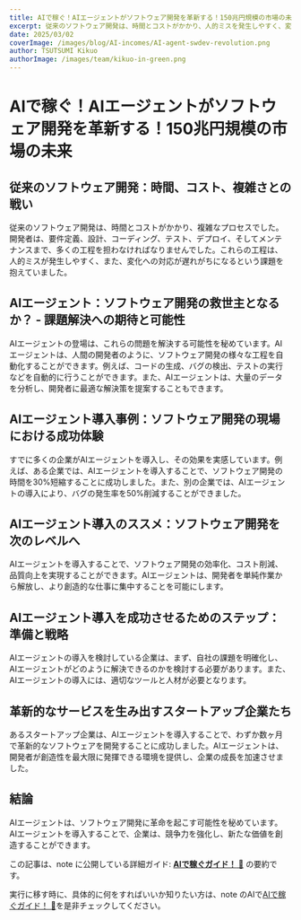 ```yaml
---
title: AIで稼ぐ！AIエージェントがソフトウェア開発を革新する！150兆円規模の市場の未来
excerpt: 従来のソフトウェア開発は、時間とコストがかかり、人的ミスを発生しやすく、変化への対応が遅れがちになるという課題を抱えていました。
date: 2025/03/02
coverImage: /images/blog/AI-incomes/AI-agent-swdev-revolution.png
author: TSUTSUMI Kikuo
authorImage: /images/team/kikuo-in-green.png
---
```


# AIで稼ぐ！AIエージェントがソフトウェア開発を革新する！150兆円規模の市場の未来

## 従来のソフトウェア開発：時間、コスト、複雑さとの戦い

従来のソフトウェア開発は、時間とコストがかかり、複雑なプロセスでした。
開発者は、要件定義、設計、コーディング、テスト、デプロイ、そしてメンテ
ナンスまで、多くの工程を担わなければなりませんでした。これらの工程は、
人的ミスが発生しやすく、また、変化への対応が遅れがちになるという課題を
抱えていました。

## AIエージェント：ソフトウェア開発の救世主となるか？ - 課題解決への期待と可能性

AIエージェントの登場は、これらの問題を解決する可能性を秘めています。AI
エージェントは、人間の開発者のように、ソフトウェア開発の様々な工程を自
動化することができます。例えば、コードの生成、バグの検出、テストの実行
などを自動的に行うことができます。また、AIエージェントは、大量のデータ
を分析し、開発者に最適な解決策を提案することもできます。

## AIエージェント導入事例：ソフトウェア開発の現場における成功体験

すでに多くの企業がAIエージェントを導入し、その効果を実感しています。例
えば、ある企業では、AIエージェントを導入することで、ソフトウェア開発の
時間を30%短縮することに成功しました。また、別の企業では、AIエージェン
トの導入により、バグの発生率を50%削減することができました。

## AIエージェント導入のススメ：ソフトウェア開発を次のレベルへ

AIエージェントを導入することで、ソフトウェア開発の効率化、コスト削減、
品質向上を実現することができます。AIエージェントは、開発者を単純作業か
ら解放し、より創造的な仕事に集中することを可能にします。

## AIエージェント導入を成功させるためのステップ：準備と戦略

AIエージェントの導入を検討している企業は、まず、自社の課題を明確化し、
AIエージェントがどのように解決できるのかを検討する必要があります。また、
AIエージェントの導入には、適切なツールと人材が必要となります。

## 革新的なサービスを生み出すスタートアップ企業たち

あるスタートアップ企業は、AIエージェントを導入することで、わずか数ヶ月
で革新的なソフトウェアを開発することに成功しました。AIエージェントは、
開発者が創造性を最大限に発揮できる環境を提供し、企業の成長を加速させま
した。

## 結論

AIエージェントは、ソフトウェア開発に革命を起こす可能性を秘めています。
AIエージェントを導入することで、企業は、競争力を強化し、新たな価値を創
造することができます。

この記事は、note に公開している詳細ガイド: [**AIで稼ぐガイド！**
🔗](https://note.com/once_again/n/ncdcf28d3f17b) の要約です。

実行に移す時に、具体的に何をすればいいか知りたい方は、note のAIで[AIで稼ぐガイド！
🔗](https://note.com/once_again/n/ncdcf28d3f17b)を是非チェックしてください。
